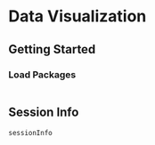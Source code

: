 # Data Visualization {#sec-dataVisualization}

## Getting Started {#sec-dataVisualizationGettingStarted}

### Load Packages {#sec-dataVisualizationLoadPackages}

```r

```

::: {.content-visible when-format="html"}

## Session Info {#sec-dataVisualizationSessionInfo}

```r
sessionInfo
```

:::
